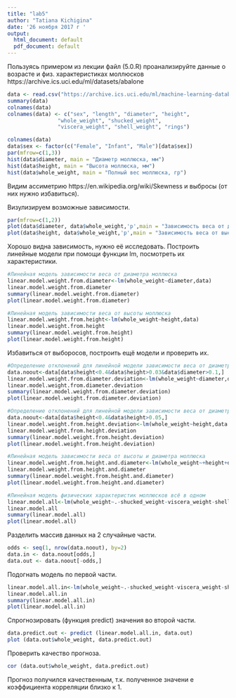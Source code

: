 ```yaml
---
title: "lab5"
author: "Tatiana Kichigina"
date: '26 ноября 2017 г '
output:
  html_document: default
  pdf_document: default
---
```

Пользуясь примером из лекции файл (5.0.R) проанализируйте данные о возрасте и физ. характеристиках моллюсков
https://archive.ics.uci.edu/ml/datasets/abalone
```r
data <- read.csv("https://archive.ics.uci.edu/ml/machine-learning-databases/abalone/abalone.data", header=TRUE, sep=",")
summary(data)
colnames(data)
colnames(data) <- c("sex", "length", "diameter", "height", 
                "whole_weight", "shucked_weight",
                "viscera_weight", "shell_weight", "rings")

colnames(data)
data$sex <- factor(c("Female", "Infant", "Male")[data$sex])
par(mfrow=c(1,3)) 
hist(data$diameter, main = "Диаметр моллюска, мм")
hist(data$height, main = "Высота моллюска, мм")
hist(data$whole_weight, main = "Полный вес моллюска, гр")
```

Видим ассиметрию https://en.wikipedia.org/wiki/Skewness и выбросы (от них нужно избавиться).

Визулизируем возможные зависимости.
```r
par(mfrow=c(1,2)) 
plot(data$diameter, data$whole_weight,'p',main = "Зависимость веса от диаметра ")
plot(data$height, data$whole_weight,'p',main = "Зависимость веса от высоты")
```

Хорошо видна зависимость, нужно её исследовать. Построить линейные модели при помощи функции lm, посмотреть их характеристики.
```r
#Линейная модель зависимости веса от диаметра моллюска
linear.model.weight.from.diameter<-lm(whole_weight~diameter,data)
linear.model.weight.from.diameter
summary(linear.model.weight.from.diameter)
plot(linear.model.weight.from.diameter)
```

```r
#Линейная модель зависимости веса от высоты моллюска
linear.model.weight.from.height<-lm(whole_weight~height,data)
linear.model.weight.from.height
summary(linear.model.weight.from.height)
plot(linear.model.weight.from.height)
```

Избавиться от выборосов, построить ещё модели и проверить их.
```r
#Определение отклонений для линейной модели зависимости веса от диаметра моллюска
data.noout<-data[data$height<0.4&data$height>0.03&data$diameter>0.1,]
linear.model.weight.from.diameter.deviation<-lm(whole_weight~diameter,data.noout)
linear.model.weight.from.diameter.deviation
summary(linear.model.weight.from.diameter.deviation)
plot(linear.model.weight.from.diameter.deviation)
```

```r
#Определение отклонений для линейной модели зависимости веса от диаметра моллюска
data.noout<-data[data$height<0.4&data$height>0.05,]
linear.model.weight.from.height.deviation<-lm(whole_weight~height,data.noout)
linear.model.weight.from.height.deviation
summary(linear.model.weight.from.height.deviation)
plot(linear.model.weight.from.height.deviation)
```

```r
#Линейная модель зависимости веса от высоты и диаметра моллюска
linear.model.weight.from.height.and.diameter<-lm(whole_weight~+height+diameter,data.noout)
linear.model.weight.from.height.and.diameter
summary(linear.model.weight.from.height.and.diameter)
plot(linear.model.weight.from.height.and.diameter)
```

```r
#Линейная модель физических характеристик моллюсков всё в одном 
linear.model.all<-lm(whole_weight~.-shucked_weight-viscera_weight-shell_weight,data.noout)
linear.model.all
summary(linear.model.all)
plot(linear.model.all)
```

Разделить массив данных на 2 случайные части.
```r
odds <- seq(1, nrow(data.noout), by=2)
data.in <- data.noout[odds,]
data.out <- data.noout[-odds,]
```

Подогнать модель по первой части.
```r
linear.model.all.in<-lm(whole_weight~.-shucked_weight-viscera_weight-shell_weight,data=data.in)
linear.model.all.in
summary(linear.model.all.in)
plot(linear.model.all.in)
```

Спрогнозировать (функция predict) значения во второй части.
```r
data.predict.out <- predict (linear.model.all.in, data.out)
plot (data.out$whole_weight, data.predict.out)
```

Проверить качество прогноза.
```r
cor (data.out$whole_weight, data.predict.out)
```
Прогноз получился качественным, т.к. полученное значени е коэффициента корреляции близко к 1.